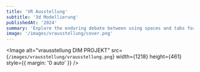 ```yaml
---
title: 'VR Ausstellung'
subtitle: '3d Modellierung'
publishedAt: '2024'
summary: 'Explore the enduring debate between using spaces and tabs for code indentation, and why this choice matters more than you might think.'
image: '/images/vrausstellung/cover.png'
---
```

<Image
  alt="vrausstellung DIM PROJEKT"
  src={`/images/vrausstellung/vrausstellung.png`}
  width={1218}
  height={461}
  style={{ margin: '0 auto' }}
/>

